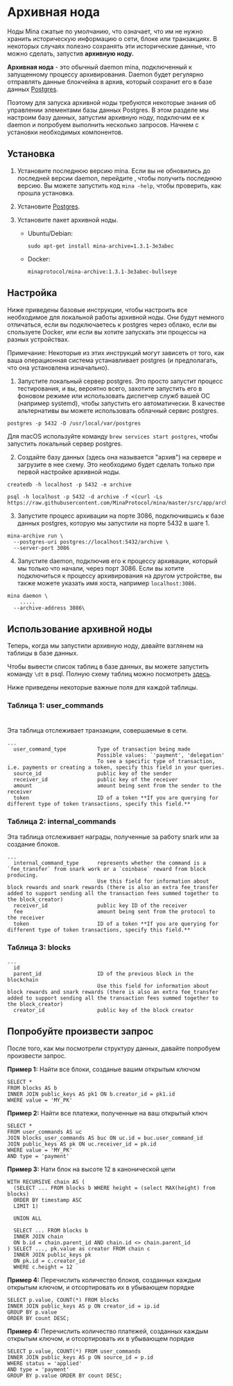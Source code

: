 
# Архивная нода

Ноды Mina сжатые по умолчанию, что означает, что им не нужно хранить историческую информацию о сети, блоке или транзакциях.
В некоторых случаях полезно сохранять эти исторические данные, что можно сделать, запустив **архивную ноду.**

**Архивная нода** - это обычный daemon mina, подключенный к запущенному процессу архивирования. Daemon будет регулярно отправлять данные блокчейна в архив,
который сохранит его в базе данных [Postgres](https://www.postgresql.org/).

Поэтому для запуска архивной ноды требуются некоторые знания об управлении элементами базы данных Postgres.
В этом разделе мы настроим базу данных, запустим архивную ноду, подключим ее к daemon и попробуем выполнить несколько запросов. Начнем с установки необходимых компонентов.

## Установка

1. Установите последнюю версию mina. Если вы не обновились до последней версии daemon, перейдите <DocLink copy="назад к документации" url="/getting-started" />, чтобы получить последнюю версию. Вы можете запустить код `mina -help`, чтобы проверить, как прошла установка.
2. Установите [Postgres](https://www.postgresql.org/download/).
3. Установите пакет архивной ноды.

   - Ubuntu/Debian:

     ```
     sudo apt-get install mina-archive=1.3.1-3e3abec
     ```

   - Docker:
     ```
     minaprotocol/mina-archive:1.3.1-3e3abec-bullseye
     ```

## Настройка

Ниже приведены базовые инструкции, чтобы настроить все необходимое для локальной работы архивной ноды. Они будут немного отличаться, если вы подключаетесь к postgres через облако, если вы спользуете Docker, или если вы хотите запускать эти процессы на разных устройствах.

<Alert>

Примечание: Некоторые из этих инструкций могут зависеть от того, как ваша операционная система устанавливает postgres (и предполагать, что она установлена изначально).

</Alert>

1. Запустите локальный сервер postgres. Это просто запустит процесс тестирования, и вы, вероятно всего, захотите запустить его в фоновом режиме или использовать диспетчер служб вашей ОС (например systemd), чтобы запустить его автоматически. В качестве альтернативы вы можете использовать облачный сервис postgres.

```
postgres -p 5432 -D /usr/local/var/postgres
```

Для macOS используйте команду `brew services start postgres`, чтобы запустить локальный сервер postgres.

2. Создайте базу данных (здесь она называется "архив") на сервере и загрузите в нее схему. Это необходимо будет сделать только при первой настройке архивной ноды.

```
createdb -h localhost -p 5432 -e archive

psql -h localhost -p 5432 -d archive -f <(curl -Ls https://raw.githubusercontent.com/MinaProtocol/mina/master/src/app/archive/create_schema.sql)
```

3. Запустите процесс архивации на порте 3086, подключившись к базе данных postgres, которую мы запустили на порте 5432 в шаге 1.

```
mina-archive run \
  --postgres-uri postgres://localhost:5432/archive \
  --server-port 3086
```

4. Запустите daemon, подключив его к процессу архивации, который мы только что начали, через порт 3086. Если вы хотите подключиться к процессу архивирования на другом устройстве, вы также можете указать имя хоста, например `localhost:3086`.

```
mina daemon \
    .....
  --archive-address 3086\
```

## Использование архивной ноды

Теперь, когда мы запустили архивную ноду, давайте взглянем на таблицы в базе данных.

Чтобы вывести список таблиц в базе данных, вы можете запустить команду `\dt` в psql.
Полную схему таблиц можно посмотреть [здесь](https://github.com/minaProtocol/mina/blob/master/src/app/archive/create_schema.sql).

Ниже приведены некоторые важные поля для каждой таблицы.

### Таблица 1: user_commands

#

Эта таблица отслеживает транзакции, совершаемые в сети.

```
...
  user_command_type          Type of transaction being made
                             Possible values: `'payment', 'delegation'
                             To see a specific type of transaction, i.e. payments or creating a token, specify this field in your queries.
  source_id                  public key of the sender
  receiver_id                public key of the receiver
  amount                     amount being sent from the sender to the receiver
  token                      ID of a token **If you are querying for different type of token transactions, specify this field.**
```

### Таблица 2: internal_commands

Эта таблица отслеживает награды, полученные за работу snark или за создание блоков.

```
...
  internal_command_type      represents whether the command is a `fee_transfer` from snark work or a `coinbase` reward from block producing.
                             Use this field for information about block rewards and snark rewards (there is also an extra fee_transfer added to support sending all the transaction fees summed together to the block_creator)
  receiver_id                public key ID of the receiver
  fee                        amount being sent from the protocol to the receiver
  token                      ID of a token **If you are querying for different type of token transactions, specify this field.**
```

### Таблица 3: blocks

```
...
  id
  parent_id                  ID of the previous block in the blockchain
                             Use this field for information about block rewards and snark rewards (there is also an extra fee_transfer added to support sending all the transaction fees summed together to the block_creator)
  creator_id                 public key of the block creator
```

## Попробуйте произвести запрос

После того, как мы посмотрели структуру данных, давайте попробуем произвести запрос.

**Пример 1:** Найти все блоки, созданые вашим открытым ключом

```
SELECT *
FROM blocks AS b
INNER JOIN public_keys AS pk1 ON b.creator_id = pk1.id
WHERE value = 'MY_PK'
```

**Пример 2:** Найти все платежи, полученные на ваш открытый ключ

```
SELECT *
FROM user_commands AS uc
JOIN blocks_user_commands AS buc ON uc.id = buc.user_command_id
JOIN public_keys AS pk ON uc.receiver_id = pk.id
WHERE value = 'MY_PK'
AND type = 'payment'
```

**Пример 3:** Нати блок на высоте 12 в канонической цепи

```
WITH RECURSIVE chain AS (
  (SELECT ... FROM blocks b WHERE height = (select MAX(height) from blocks)
  ORDER BY timestamp ASC
  LIMIT 1)

  UNION ALL

  SELECT ... FROM blocks b
  INNER JOIN chain
  ON b.id = chain.parent_id AND chain.id <> chain.parent_id
) SELECT ..., pk.value as creator FROM chain c
  INNER JOIN public_keys pk
  ON pk.id = c.creator_id
  WHERE c.height = 12
```

**Пример 4:** Перечислить количество блоков, созданных каждым открытым ключом, и отсортировать их в убывающем порядке

```
SELECT p.value, COUNT(*) FROM blocks
INNER JOIN public_keys AS p ON creator_id = ip.id
GROUP BY p.value
ORDER BY count DESC;
```

**Пример 4:** Перечислить количество платежей, созданных каждым открытым ключом, и отсортировать их в убывающем порядке

```
SELECT p.value, COUNT(*) FROM user_commands
INNER JOIN public_keys AS p ON source_id = p.id
WHERE status = 'applied'
AND type = 'payment'
GROUP BY p.value ORDER BY count DESC;
```
